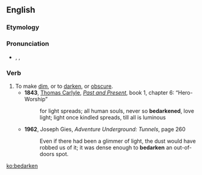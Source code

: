 ==English==

===Etymology===
{{prefix|be|darken}}

===Pronunciation===
* {{a|RP}} {{enPR|bĭdärʹkn}}, {{IPA|/bɪˈdɑːkn̩/}}, {{X-SAMPA|/bI"dA:kn&#61;/}}

===Verb===
{{en-verb}}

# To make [[dim]], or to [[darken]], or [[obscure]].
#* '''1843''', [[:w:Thomas Carlyle|Thomas Carlyle]], ''[[:w:Past and Present (book)|Past and Present]]'', book 1, chapter 6: “Hero-Worship”
#*: for light spreads; all human souls, never so '''bedarkened''', love light; light once kindled spreads, till all is luminous
#* '''1962''', Joseph Gies, ''Adventure Underground: Tunnels'', page 260
#*: Even if there had been a glimmer of light, the dust would have robbed us of it; it was dense enough to '''bedarken''' an out-of-doors spot.

[[ko:bedarken]]